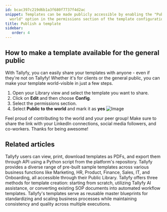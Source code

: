 ```yaml
---
id: bcac397c219d6b1a3f680f7737f4d2ac
snippet: Templates can be made publicly accessible by enabling the "Public to the
  world" option in the permissions section of the template configuration settings.
title: Publish a template
sidebar:
   order: 4
---
```


## How to make a template available for the general public

With Tallyfy, you can easily share your templates with anyone - even if they're not on Tallyfy! Whether it's for clients or the general public, you can make your template world-visible in just a few steps.

1. Open your Library view and select the template you want to share.
2. Click on **Edit** and then choose **Config**.
3. Select the permissions section.
4. Select **Public to the world** and mark it as **yes**
   ![Image](https://screenshots.tallyfy.com/tallyfy%2Fpro%2Fdesktop-light-public-template.png)

Feel proud of contributing to the world and your peer group! Make sure to share the link with your LinkedIn connections, social media followers, and co-workers. Thanks for being awesome!


## Related articles
<CardGrid>
<LinkTitleCard header="<b>Templates > Print, Download, and Export Tallyfy Templates</b>" href="/products/pro/documenting/templates/print-download-export-templates/" > Tallyfy users can view, print, download templates as PDFs, and export them through API using a Python script from the platform's repository. </LinkTitleCard>
<LinkTitleCard header="<b>Templates > Sample Templates</b>" href="/products/pro/documenting/templates/how-can-i-access-tallyfys-sample-templates/" > Tallyfy provides a diverse range of pre-built sample templates across various business functions like Marketing, HR, Product, Finance, Sales, IT, and Onboarding, all accessible through their Public Library. </LinkTitleCard>
<LinkTitleCard header="<b>Templates > Create a template</b>" href="/products/pro/documenting/templates/create-template/" > Tallyfy offers three methods for template creation: starting from scratch, utilizing Tallyfy AI assistance, or converting existing SOP documents into automated workflow templates. </LinkTitleCard>
<LinkTitleCard header="<b>Documenting > Templates</b>" href="/products/pro/documenting/templates/" > Tallyfy's templates serve as reusable master blueprints for standardizing and scaling business processes while maintaining consistency and quality across multiple executions. </LinkTitleCard>
</CardGrid>